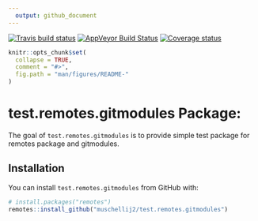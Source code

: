 ```yaml
---
  output: github_document
---
```


[![Travis build status](https://travis-ci.com/muschellij2/test.remotes.gitmodules.svg?branch=master)](https://travis-ci.com/muschellij2/test.remotes.gitmodules)
[![AppVeyor Build Status](https://ci.appveyor.com/api/projects/status/github/muschellij2/test-remotes-gitmodules?branch=master&svg=true)](https://ci.appveyor.com/project/muschellij2/test-remotes-gitmodules)
[![Coverage status](https://codecov.io/gh/muschellij2/test.remotes.gitmodules/branch/master/graph/badge.svg)](https://codecov.io/gh/muschellij2/test.remotes.gitmodules)
<!-- README.md is generated from README.Rmd. Please edit that file -->

```r
knitr::opts_chunk$set(
  collapse = TRUE,
  comment = "#>",
  fig.path = "man/figures/README-"
)
```
# test.remotes.gitmodules Package: 
The goal of `test.remotes.gitmodules` is to provide simple test package for remotes package and gitmodules.

## Installation

You can install `test.remotes.gitmodules` from GitHub with:

```r
# install.packages("remotes")
remotes::install_github("muschellij2/test.remotes.gitmodules")
```
